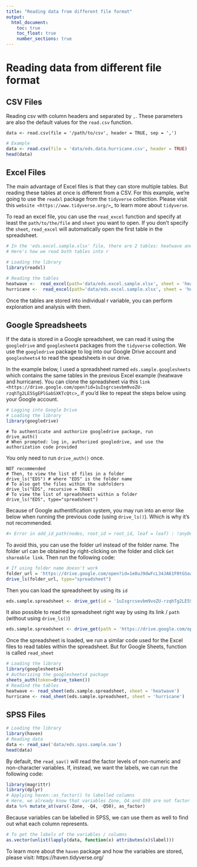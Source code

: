 ```yaml
---
title: "Reading data from different file format"
output:
  html_document:
    toc: true
    toc_float: true
    number_sections: true
---
```



# Reading data from different file format


## CSV Files


Reading csv with column headers and separated by `,`. These parameters are also the default values for the `read.csv` function.

`data <- read.csv(file = '/path/to/csv', header = TRUE, sep = ',')`

```r
# Example
data <- read.csv(file = 'data/eds.data.hurricane.csv', header = TRUE)
head(data)
```


## Excel Files


The main advantage of Excel files is that they can store multiple tables. But reading these tables at once is different from a CSV. For this example, we're going to use the `readxl` package from the `tidyverse` collection. Please visit this `website <https://www.tidyverse.org/>`_ to learn more about `tidyverse`.

To read an excel file, you can use the `read_excel` function and specify at least the `path/to/the/file` and `sheet` you want to open. If you don't specify the `sheet`, `read_excel` will automatically open the first table in the spreadsheet.

```r
# In the 'eds.excel.sample.xlsx' file, there are 2 tables: heatwave and hurricane
# Here's how we read both tables into r

# Loading the library
library(readxl)

# Reading the tables
heatwave <-  read_excel(path='data/eds.excel.sample.xlsx', sheet = 'heatwave')
hurricane <-  read_excel(path='data/eds.excel.sample.xlsx', sheet = 'hurricane')
```

Once the tables are stored into individual r variable, you can perform exploration and analysis with them.


## Google Spreadsheets


If the data is stored in a Google spreadsheet, we can read it using the `googledrive` and `googlesheet4` packages from the `tidyverse` collection. We use the `googledrive` package to log into our Google Drive account and `googlesheets4` to read the speadsheets in our drive.

In the example below, I used a spreadsheet named `eds.sample.googlesheets` which contains the same tables in the previous Excel example (heatwave and hurricane). You can clone the spreadsheet via this `link <https://drive.google.com/open?id=1uIsgrcsevbm9voZU-rzqhTg2LE5SgEPlGabSXKTcQtc>`_ if you'd like to repeat the steps below using your Google account.

```r
# Logging into Google Drive
# Loading the library
library(googledrive)
```
```
# To authenticate and authorize googledrive package, run
drive_auth()
# When prompted: log in, authorized googledrive, and use the authorization code provided
```

You only need to run `drive_auth()` once.

```
NOT recommended
# Then, to view the list of files in a folder
drive_ls("EDS") # where "EDS" is the folder name
# To also get the files within the subfolders
drive_ls("EDS", recursive = TRUE)
# To view the list of spreadsheets within a folder
drive_ls("EDS", type="spreadsheet")
```
Because of Google authentification system, you may run into an error like below when running the previous code (using `drive_ls()`). Which is why it's not recommended.

```r
#> Error in add_id_path(nodes, root_id = root_id, leaf = leaf) : !anyDuplicated(nodes$id) is not TRUE
```

To avoid this, you can use the folder url instead of the folder name. The folder url can be obtained by right-clicking on the folder and click `Get shareable link`. Then run the following code:

```r
# If using folder name doesn't work
folder_url = 'https://drive.google.com/open?id=1e0uJ9dwFcL34JA61F0tGSoaiMZ_xio_4'
drive_ls(folder_url, type="spreadsheet")
```

Then you can load the spreadsheet by using its `id`

```r
eds.sample.spreadsheet <- drive_get(id = '1uIsgrcsevbm9voZU-rzqhTg2LE5SgEPlGabSXKTcQtc')
```

It also possible to read the spreadsheet right way by using its link / `path` (without using `drive_ls()`)

```r
eds.sample.spreadsheet <- drive_get(path = 'https://drive.google.com/open?id=1uIsgrcsevbm9voZU-rzqhTg2LE5SgEPlGabSXKTcQtc')
```

Once the spreadsheet is loaded, we run a similar code used for the Excel files to read tables within the spreadsheet. But for Google Sheets, function is called `read_sheet`

```r
# Loading the library
library(googlesheets4)
# Authorizing the googlesheets4 package
sheets_auth(token=drive_token())
# Readind the tables
heatwave <- read_sheet(eds.sample.spreadsheet, sheet = 'heatwave')
hurricane <- read_sheet(eds.sample.spreadsheet, sheet = 'hurricane')
```


## SPSS Files


```r
# Loading the library
library(haven)
# Reading data
data <- read_sav('data/eds.spss.sample.sav')
head(data)
```

By default, the `read_sav()` will read the factor levels of non-numeric and non-character variables. If, instead, we want the labels, we can run the following code:

```r
library(magrittr)
library(dplyr)
# Applying haven::as_factor() to labelled columns
# Here, we already know that variables Zone, Q4 and Q50 are not factor variables.
data %>% mutate_at(vars(-Zone, -Q4, -Q50), as_factor)
```

Because variables can be labelled in SPSS, we can use them as well to find out what each column represents.

```r
# To get the labels of the variables / columns
as.vector(unlist(lapply(data, function(x) attributes(x)$label)))
```

To learn more about the `haven` package and how the variables are stored, please visit: https://haven.tidyverse.org/


